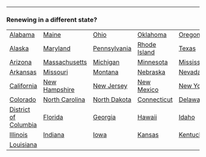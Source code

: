 ---

### Renewing in a different state?




|                            |                                  |                                       |                                       |                                      |
|---------------------------------|----------------------------------------|---------------------------------------------|--------------------------------------------|-------------------------------------------|
| [Alabama](/renew/alabama)       | [Maine](/renew/maine)                  | [Ohio](/renew/ohio)                         | [Oklahoma](/renew/oklahoma)                | [Oregon](/renew/oregon)                   |
| [Alaska](/renew/alaska)         | [Maryland](/renew/maryland)            | [Pennsylvania](/renew/pennsylvania)         | [Rhode Island](/renew/rhode-island)        | [Texas](/renew/texas)                     |
| [Arizona](/renew/arizona)       | [Massachusetts](/renew/massachusetts)  | [Michigan](/renew/michigan)                 | [Minnesota](/renew/minnesota)              | [Mississippi](/renew/mississippi)         |
| [Arkansas](/renew/arkansas)     | [Missouri](/renew/missouri)            | [Montana](/renew/montana)                   | [Nebraska](/renew/nebraska)                | [Nevada](/renew/nevada)                   |
| [California](/renew/california) | [New Hampshire](/renew/new-hampshire)  | [New Jersey](/renew/new-jersey)             | [New Mexico](/renew/new-mexico)            | [New York](/renew/new-york)               |
| [Colorado](/renew/colorado)     | [North Carolina](/renew/north-carolina)| [North Dakota](/renew/north-dakota)         | [Connecticut](/renew/connecticut)          | [Delaware](/renew/delaware)               |
| [District of Columbia](/renew/district-columbia) | [Florida](/renew/florida) | [Georgia](/renew/georgia)                  | [Hawaii](/renew/hawaii)                    | [Idaho](/renew/idaho)                     |
| [Illinois](/renew/illinois)     | [Indiana](/renew/indiana)              | [Iowa](/renew/iowa)                         | [Kansas](/renew/kansas)                    | [Kentucky](/renew/kentucky)               |
| [Louisiana](/renew/louisiana)   | | | | |
